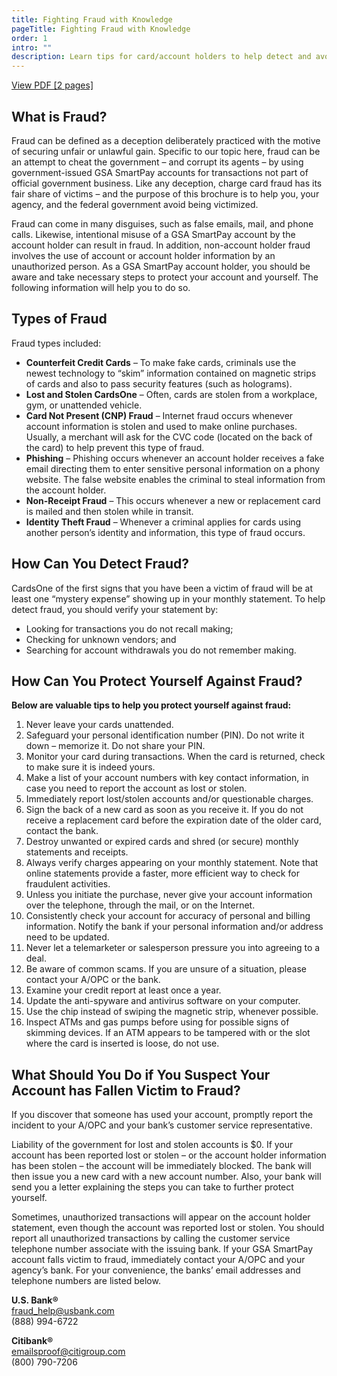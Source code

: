 ```yaml
---
title: Fighting Fraud with Knowledge
pageTitle: Fighting Fraud with Knowledge
order: 1
intro: ""
description: Learn tips for card/account holders to help detect and avoid fraud.
---
```


<a href="/files/publications/publications-fighting-fraud-with-knowledge.pdf" class="usa-button">View PDF [2 pages] </a>

## What is Fraud?

Fraud can be defined as a deception deliberately practiced with the motive of securing unfair or unlawful gain. Specific to our topic here, fraud can be an attempt to cheat the government – and corrupt its agents – by using government-issued GSA SmartPay accounts for transactions not part of official government business. Like any deception, charge card fraud has its fair share of victims – and the purpose of this brochure is to help you, your agency, and the federal government avoid being victimized.

Fraud can come in many disguises, such as false emails, mail, and phone calls. Likewise, intentional misuse of a GSA SmartPay account by the account holder can result in fraud. In addition, non-account holder fraud involves the use of account or account holder information by an unauthorized person. As a GSA SmartPay account holder, you should be aware and take necessary steps to protect your account and yourself. The following information will help you to do so.

## Types of Fraud

Fraud types included:
- **Counterfeit Credit Cards** – To make fake cards, criminals use the newest technology to “skim” information contained on magnetic strips of cards and also to pass security features (such as holograms).
- **Lost and Stolen CardsOne** – Often, cards are stolen from a workplace, gym, or unattended vehicle.
- **Card Not Present (CNP) Fraud** – Internet fraud occurs whenever account information is stolen and used to make online purchases. Usually, a merchant will ask for the CVC code (located on the back of the card) to help prevent this type of fraud.
- **Phishing** – Phishing occurs whenever an account holder receives a fake email directing them to enter sensitive personal information on a phony website. The false website enables the criminal to steal information from the account holder.
- **Non-Receipt Fraud** – This occurs whenever a new or replacement card is mailed and then stolen while in transit.
- **Identity Theft Fraud** – Whenever a criminal applies for cards using another person’s identity and information, this type of fraud occurs.

## How Can You Detect Fraud?

CardsOne of the first signs that you have been a victim of fraud
will be at least one “mystery expense” showing up in your
monthly statement.
To help detect fraud, you should verify your statement by:
- Looking for transactions you do not recall making;
- Checking for unknown vendors; and
- Searching for account withdrawals you do not remember making.

## How Can You Protect Yourself Against Fraud?

**Below are valuable tips to help you protect yourself against fraud:**
1. Never leave your cards unattended.
2. Safeguard your personal identification number (PIN). Do not write it down – memorize it. Do not share your PIN.
3. Monitor your card during transactions. When the card is returned, check to make sure it is indeed yours.
4. Make a list of your account numbers with key contact information, in case you need to report the account as lost or stolen.
5. Immediately report lost/stolen accounts and/or questionable charges.
6. Sign the back of a new card as soon as you receive it. If you do not receive a replacement card before the expiration date of the older card, contact the bank.
7. Destroy unwanted or expired cards and shred (or secure) monthly statements and receipts.
8. Always verify charges appearing on your monthly statement. Note that online statements provide a faster, more efficient way to check for fraudulent activities.
9. Unless you initiate the purchase, never give your account information over the telephone, through the mail, or on the Internet.
10. Consistently check your account for accuracy of personal and billing information. Notify the bank if your personal information and/or address need to be updated.
11. Never let a telemarketer or salesperson pressure you into agreeing to a deal.
12. Be aware of common scams. If you are unsure of a situation, please contact your A/OPC or the bank.
13. Examine your credit report at least once a year.
14. Update the anti-spyware and antivirus software on your computer.
15. Use the chip instead of swiping the magnetic strip, whenever possible.
16. Inspect ATMs and gas pumps before using for possible signs of skimming devices. If an ATM appears to be tampered with or the slot where the card is inserted is loose, do not use.

## What Should You Do if You Suspect Your Account has Fallen Victim to Fraud?

If you discover that someone has used your account, promptly report the incident to your A/OPC and your bank’s customer service representative.

Liability of the government for lost and stolen accounts is $0. If your account has been reported lost or stolen – or the account holder information has been stolen – the account will be immediately blocked. The bank will then issue you a new card with a new account number. Also, your bank will send you a letter explaining the steps you can take to further protect yourself.

Sometimes, unauthorized transactions will appear on the account holder statement, even though the account was reported lost or stolen. You should report all unauthorized transactions by calling the customer service telephone number associate with the issuing bank. If your GSA SmartPay account falls victim to fraud, immediately contact your A/OPC and your agency’s bank. For your convenience, the banks’ email addresses and telephone numbers are listed below.

**U.S. Bank®** <br />
[fraud_help@usbank.com](fraud_help@usbank.com) <br />
(888) 994-6722

**Citibank®** <br />
[emailsproof@citigroup.com](emailsproof@citigroup.com) <br />
(800) 790-7206





